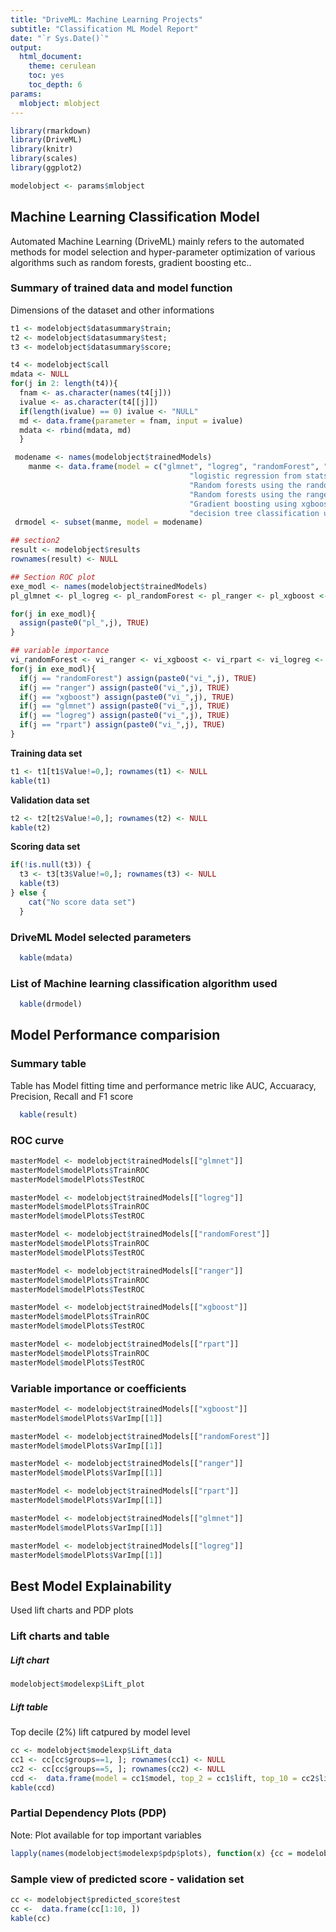 ```yaml
---
title: "DriveML: Machine Learning Projects"
subtitle: "Classification ML Model Report"
date: "`r Sys.Date()`"
output:
  html_document: 
    theme: cerulean
    toc: yes
    toc_depth: 6
params:
  mlobject: mlobject
---
```

  
```r
library(rmarkdown)
library(DriveML)
library(knitr)
library(scales)
library(ggplot2)

modelobject <- params$mlobject

```
  
## Machine Learning Classification Model 

Automated Machine Learning (DriveML) mainly refers to the automated methods for model selection and hyper-parameter optimization of various algorithms such as random forests, gradient boosting etc..

### Summary of trained data and model function

Dimensions of the dataset and other informations

```r
t1 <- modelobject$datasummary$train;
t2 <- modelobject$datasummary$test;
t3 <- modelobject$datasummary$score; 

t4 <- modelobject$call
mdata <- NULL
for(j in 2: length(t4)){
  fnam <- as.character(names(t4[j]))
  ivalue <- as.character(t4[[j]])
  if(length(ivalue) == 0) ivalue <- "NULL"
  md <- data.frame(parameter = fnam, input = ivalue)
  mdata <- rbind(mdata, md)
  }

 modename <- names(modelobject$trainedModels)
    manme <- data.frame(model = c("glmnet", "logreg", "randomForest", "ranger", "xgboost", "rpart"),descriptions = c("Regularised regression  from glmnet R package",
                                        "logistic regression from stats R package",
                                        "Random forests using the randomForest R package",
                                        "Random forests using the ranger R package",
                                        "Gradient boosting using xgboost R package",
                                        "decision tree classification using rpart R package"))
 drmodel <- subset(manme, model = modename)

## section2
result <- modelobject$results
rownames(result) <- NULL

## Section ROC plot
exe_modl <- names(modelobject$trainedModels)
pl_glmnet <- pl_logreg <- pl_randomForest <- pl_ranger <- pl_xgboost <- pl_rpart <- FALSE

for(j in exe_modl){
  assign(paste0("pl_",j), TRUE)
}

## variable importance
vi_randomForest <- vi_ranger <- vi_xgboost <- vi_rpart <- vi_logreg <- vi_glmnet <- FALSE
for(j in exe_modl){
  if(j == "randomForest") assign(paste0("vi_",j), TRUE)
  if(j == "ranger") assign(paste0("vi_",j), TRUE)
  if(j == "xgboost") assign(paste0("vi_",j), TRUE)
  if(j == "glmnet") assign(paste0("vi_",j), TRUE)
  if(j == "logreg") assign(paste0("vi_",j), TRUE)
  if(j == "rpart") assign(paste0("vi_",j), TRUE)
}

```

**Training data set**

```r
t1 <- t1[t1$Value!=0,]; rownames(t1) <- NULL
kable(t1)
```

**Validation data set**

```r
t2 <- t2[t2$Value!=0,]; rownames(t2) <- NULL
kable(t2)
```

**Scoring data set**

```r
if(!is.null(t3)) {
  t3 <- t3[t3$Value!=0,]; rownames(t3) <- NULL
  kable(t3)
} else {
    cat("No score data set")
  }

```

### DriveML Model selected parameters

```r
  kable(mdata)
```

### List of Machine learning classification algorithm used

```r
  kable(drmodel)
```

## Model Performance comparision

### Summary table

Table has Model fitting time and performance metric like AUC, Accuaracy, Precision, Recall and F1 score

```r
  kable(result)
```

### ROC curve

```r

masterModel <- modelobject$trainedModels[["glmnet"]]
masterModel$modelPlots$TrainROC
masterModel$modelPlots$TestROC
```

```r

masterModel <- modelobject$trainedModels[["logreg"]]
masterModel$modelPlots$TrainROC
masterModel$modelPlots$TestROC
```

```r

masterModel <- modelobject$trainedModels[["randomForest"]]
masterModel$modelPlots$TrainROC
masterModel$modelPlots$TestROC
```


```r

masterModel <- modelobject$trainedModels[["ranger"]]
masterModel$modelPlots$TrainROC
masterModel$modelPlots$TestROC
```

```r

masterModel <- modelobject$trainedModels[["xgboost"]]
masterModel$modelPlots$TrainROC
masterModel$modelPlots$TestROC
```

```r

masterModel <- modelobject$trainedModels[["rpart"]]
masterModel$modelPlots$TrainROC
masterModel$modelPlots$TestROC
```

### Variable importance or coefficients

```r
masterModel <- modelobject$trainedModels[["xgboost"]]
masterModel$modelPlots$VarImp[[1]]
```

```r
masterModel <- modelobject$trainedModels[["randomForest"]]
masterModel$modelPlots$VarImp[[1]]
```

```r
masterModel <- modelobject$trainedModels[["ranger"]]
masterModel$modelPlots$VarImp[[1]]
```

```r
masterModel <- modelobject$trainedModels[["rpart"]]
masterModel$modelPlots$VarImp[[1]]
```

```r
masterModel <- modelobject$trainedModels[["glmnet"]]
masterModel$modelPlots$VarImp[[1]]
```

```r
masterModel <- modelobject$trainedModels[["logreg"]]
masterModel$modelPlots$VarImp[[1]]
```

## Best Model Explainability

Used lift charts and PDP plots

### Lift charts and table

##### Lift chart

```r
modelobject$modelexp$Lift_plot
```

##### Lift table

Top decile (2%) lift catpured by model level

```r
cc <- modelobject$modelexp$Lift_data
cc1 <- cc[cc$groups==1, ]; rownames(cc1) <- NULL
cc2 <- cc[cc$groups==5, ]; rownames(cc2) <- NULL
ccd <-  data.frame(model = cc1$model, top_2 = cc1$lift, top_10 = cc2$lift)
kable(ccd)
```


### Partial Dependency Plots (PDP)
Note: Plot available for top important variables

```r
lapply(names(modelobject$modelexp$pdp$plots), function(x) {cc = modelobject$modelexp$pdp$plots[[x]]; cc})

```

### Sample view of predicted score - validation set

```r
cc <- modelobject$predicted_score$test
cc <-  data.frame(cc[1:10, ])
kable(cc)
```


